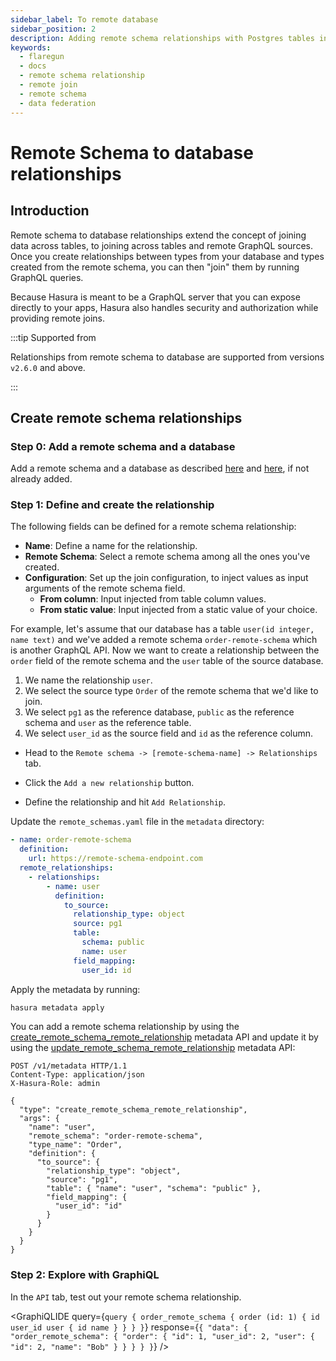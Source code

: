 ```yaml
---
sidebar_label: To remote database
sidebar_position: 2
description: Adding remote schema relationships with Postgres tables in Hasura
keywords:
  - flaregun
  - docs
  - remote schema relationship
  - remote join
  - remote schema
  - data federation
---
```



# Remote Schema to database relationships

## Introduction

Remote schema to database relationships extend the concept of joining data across
tables, to joining across tables and remote GraphQL sources. Once you
create relationships between types from your database and types created
from the remote schema, you can then "join" them by running GraphQL queries.

Because Hasura is meant to be a GraphQL server that you can expose
directly to your apps, Hasura also handles security and authorization
while providing remote joins.

:::tip Supported from

Relationships from remote schema to database are supported from versions `v2.6.0` and above.

:::

## Create remote schema relationships

### Step 0: Add a remote schema and a database

Add a remote schema and a database as described [here](/graphql/core/remote-schemas/adding-schema.mdx)
and [here](/graphql/core/databases/connect-db.mdx), if not already added.

### Step 1: Define and create the relationship

The following fields can be defined for a remote schema relationship:

- **Name**: Define a name for the relationship.
- **Remote Schema**: Select a remote schema among all the ones you've
  created.
- **Configuration**: Set up the join configuration, to inject values
  as input arguments of the remote schema field.
  - **From column**: Input injected from table column values.
  - **From static value**: Input injected from a static value of
    your choice.

For example, let's assume that our database has a table
`user(id integer, name text)` and we've added a remote schema
`order-remote-schema` which is another GraphQL API. Now we want to create a relationship between the `order` field
of the remote schema and the `user` table of the source database.

1.  We name the relationship `user`.
2.  We select the source type `Order` of the remote schema that we'd like to join.
3.  We select `pg1` as the reference database, `public` as the reference schema and `user` as the reference table.
4.  We select `user_id` as the source field and `id` as the reference column.

<Tabs className="api-tabs">
<TabItem value="console" label="Console">

- Head to the `Remote schema -> [remote-schema-name] -> Relationships` tab.
- Click the `Add a new relationship` button.

  <Thumbnail
    src="/img/graphql/core/schema/create-relationship-from-remote-schema.png"
    alt="Opening the remote relationship section"
    width="1000px"
  />

- Define the relationship and hit `Add Relationship`.

  <Thumbnail
    src="/img/graphql/core/schema/configure-relationship-rs-to-db.png"
    alt="Defining the relationship"
    width="800px"
  />

</TabItem>
<TabItem value="cli" label="CLI">

Update the `remote_schemas.yaml` file in the `metadata` directory:

```yaml {4-15}
- name: order-remote-schema
  definition:
    url: https://remote-schema-endpoint.com
  remote_relationships:
    - relationships:
        - name: user
          definition:
            to_source:
              relationship_type: object
              source: pg1
              table:
                schema: public
                name: user
              field_mapping:
                user_id: id
```

Apply the metadata by running:

```bash
hasura metadata apply
```

</TabItem>
<TabItem value="api" label="API">

You can add a remote schema relationship by using the
[create_remote_schema_remote_relationship](/graphql/core/api-reference/metadata-api/remote-relationships.mdx#metadata-create-remote-schema-remote-relationship) metadata API and update it by using the [update_remote_schema_remote_relationship](/graphql/core/api-reference/metadata-api/remote-relationships.mdx#metadata-update-remote-schema-remote-relationship) metadata API:

```http
POST /v1/metadata HTTP/1.1
Content-Type: application/json
X-Hasura-Role: admin

{
  "type": "create_remote_schema_remote_relationship",
  "args": {
    "name": "user",
    "remote_schema": "order-remote-schema",
    "type_name": "Order",
    "definition": {
      "to_source": {
        "relationship_type": "object",
        "source": "pg1",
        "table": { "name": "user", "schema": "public" },
        "field_mapping": {
          "user_id": "id"
        }
      }
    }
  }
}
```

</TabItem>
</Tabs>

### Step 2: Explore with GraphiQL

In the `API` tab, test out your remote schema relationship.

<GraphiQLIDE
  query={`query {
  order_remote_schema {
  	order (id: 1) {
    	id
    	user_id
    	user {
      	id
        name
    	}
  	}
  }
}`}
  response={`{
  "data": {
    "order_remote_schema": {
      "order": {
        "id": 1,
        "user_id": 2,
        "user": {
          "id": 2,
          "name": "Bob"
        }
      }
    }
  }
}`}
/>

